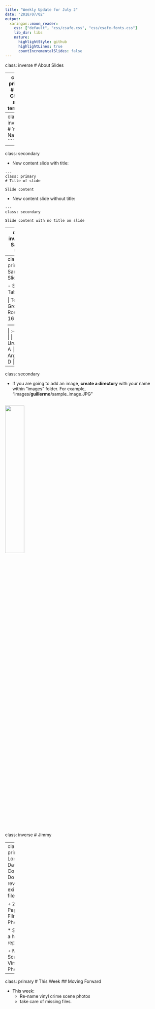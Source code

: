 ```yaml
---
title: "Weekly Update for July 2"
date: "2018/07/02"
output:
  xaringan::moon_reader:
    css: ["default", "css/csafe.css", "css/csafe-fonts.css"]
    lib_dir: libs
    nature:
      highlightStyle: github
      highlightLines: true
      countIncrementalSlides: false
---
```



class: inverse
# About Slides

---
class: primary 
# New CSAFE slide template

We're now using [`xaringan`](https://github.com/yihui/xaringan)

What's changed: 

- New person slide: 

````
---
class: inverse
# Your Name
````

---
class: secondary

- New content slide with title: 

````
---
class: primary
# Title of slide 

Slide content
````

- New content slide without title: 

````
---
class: secondary

Slide content with no title on slide
````

---
class: inverse
# Sample User

---
class: primary
# Sample Slide

- Sample Table:

| Team     | Group | Round of 16 |
| : ------ | :---- | :---------- |
| Uruguay  | A     | Yes         | 
| Argentina| D     | No          |  |




---
class: secondary

- If you are going to add an image, **create a directory** with your name within "images" folder. For example, "images/**guillermo**/sample_image.JPG"

 <img src = "images/guillermo/sample_image.JPG" width="35%"/>
---
class: inverse
# Jimmy 

---
class: primary
# Longitudinal Data Collection
* Done reviewing existing files:

   + 2D
   + 3D
   + Paper
   + Film
   + Photos

* Still have a high error report: 

   + Mat Scanner 
   + Vinyl Photos


---
class: primary
# This Week
## Moving Forward

* This week: 
   + Re-name vinyl crime scene photos 
   + take care of missing files.

